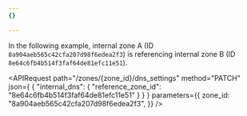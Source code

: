 ```yaml
---
{}

---
```



In the following example, internal zone A (ID `8a904aeb565c42cfa207d98f6edea2f3`) is referencing internal zone B (ID `8e64c6fb4b514f3faf64de81efc11e51`).

<APIRequest
	path="/zones/{zone_id}/dns_settings"
	method="PATCH"
	json={
		{
    "internal_dns": {
        "reference_zone_id": "8e64c6fb4b514f3faf64de81efc11e51"
    }
		}
	}
	parameters={{
		zone_id: "8a904aeb565c42cfa207d98f6edea2f3",
	}}
/>